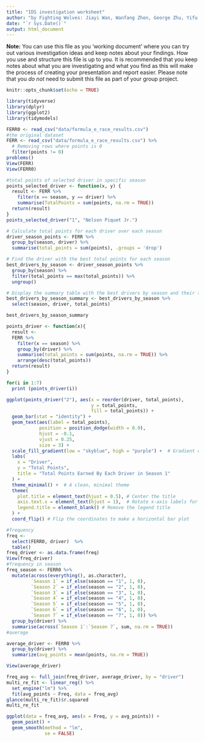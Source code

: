 ```yaml
---
title: "IDS investigation worksheet"
author: "by Fighting Wolves: Jiayi Wan, Wanfang Zhen, George Zhu, Yifu Li & Yunrui Lyu"
date: "`r Sys.Date()`"
output: html_document
---
```


**Note:** You can use this file as you 'working document' where you can try out various investigation ideas and keep notes about your findings. How you use and structure this file is up to you. It is recommended that you keep notes about what you are investigating and what you find as this will make the process of creating your presentation and report easier. Please note that you _do not_ need to submit this file as part of your group project.


```r
knitr::opts_chunk$set(echo = TRUE)
```


```r
library(tidyverse)
library(dplyr)
library(ggplot2)
library(tidymodels)
```


```r
FERR0 <- read_csv("data/formula_e_race_results.csv")
#the original dataset
FERR <- read_csv("data/formula_e_race_results.csv") %>% 
  # Removing rows where points is 0
  filter(points != 0)
problems()
View(FERR)
View(FERR0)
```


```r
#total points of selected driver in specific season
points_selected_driver <- function(x, y) {
  result <- FERR %>%
    filter(x == season, y == driver) %>% 
    summarise(TotalPoints = sum(points, na.rm = TRUE))
  return(result)
}
points_selected_driver("1", "Nelson Piquet Jr.")
```


```r
# Calculate total points for each driver over each season
driver_season_points <- FERR %>%
  group_by(season, driver) %>%
  summarise(total_points = sum(points), .groups = 'drop')

# Find the driver with the best total points for each season
best_drivers_by_season <- driver_season_points %>%
  group_by(season) %>%
  filter(total_points == max(total_points)) %>%
  ungroup()

# Display the summary table with the best drivers by season and their total points
best_drivers_by_season_summary <- best_drivers_by_season %>%
  select(season, driver, total_points)

best_drivers_by_season_summary

```


```r
points_driver <- function(x){
  result <- 
  FERR %>%
    filter(x == season) %>%
    group_by(driver) %>%
    summarise(total_points = sum(points, na.rm = TRUE)) %>%
    arrange(desc(total_points))
  return(result)
}

for(i in 1:7)
  print (points_driver(i))


```


```r
ggplot(points_driver("2"), aes(x = reorder(driver, total_points), 
                               y = total_points, 
                               fill = total_points)) +
  geom_bar(stat = "identity") +
  geom_text(aes(label = total_points), 
            position = position_dodge(width = 0.9), 
            hjust = -0.1, 
            vjust = 0.25, 
            size = 3) +
  scale_fill_gradient(low = "skyblue", high = "purple") +  # Gradient color based on total points
  labs(
    x = "Driver", 
    y = "Total Points",
    title = "Total Points Earned By Each Driver in Season 1"
  ) +
  theme_minimal() +  # A clean, minimal theme
  theme(
    plot.title = element_text(hjust = 0.5), # Center the title
    axis.text.x = element_text(hjust = 1),  # Rotate x-axis labels for better readability
    legend.title = element_blank() # Remove the legend title
  ) +
  coord_flip() # Flip the coordinates to make a horizontal bar plot

```


```r
#frequency
freq <- 
  select(FERR0, driver)  %>% 
  table()
freq_driver <- as.data.frame(freq)
View(freq_driver)
#frequency in season
freq_season <- FERR0 %>%
  mutate(across(everything(), as.character),
         `Season 1` = if_else(season == "1", 1, 0),
         `Season 2` = if_else(season == "2", 1, 0),
         `Season 3` = if_else(season == "3", 1, 0),
         `Season 4` = if_else(season == "4", 1, 0),
         `Season 5` = if_else(season == "5", 1, 0),
         `Season 6` = if_else(season == "6", 1, 0),
         `Season 7` = if_else(season == "7", 1, 0)) %>%
  group_by(driver) %>%
  summarise(across(`Season 1`:`Season 7`, sum, na.rm = TRUE))
#average

average_driver <- FERR0 %>%
  group_by(driver) %>%
  summarize(avg_points = mean(points, na.rm = TRUE))

View(average_driver)

freq_avg <- full_join(freq_driver, average_driver, by = "driver")
multi_re_fit <- linear_reg() %>%
  set_engine("lm") %>%
  fit(avg_points ~ Freq, data = freq_avg)
glance(multi_re_fit)$r.squared
multi_re_fit

ggplot(data = freq_avg, aes(x = Freq, y = avg_points)) + 
  geom_point() + 
  geom_smooth(method = "lm",
              se = FALSE)
```
